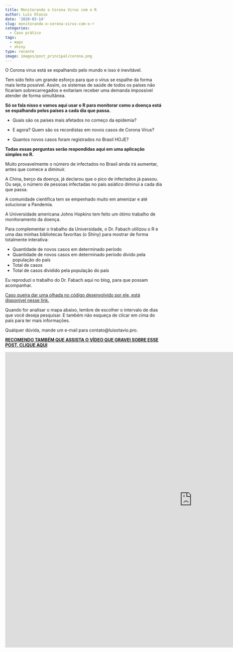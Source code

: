 ```yaml
---
title: Monitorando o Corona Virus com o R
author: Luis Otavio
date: '2020-03-14'
slug: monitorando-o-corona-virus-com-o-r
categories:
  - Caso prático
tags:
  - maps
  - shiny
type: recente
image: images/post_principal/corona.png
---
```


O Corona virus está se espalhando pelo mundo e isso é inevitável.

Tem sido feito um grande esforço para que o vírus se espalhe da forma mais lenta possível. Assim, os sistemas de saúde de todos os países não ficariam sobrecarregados e evitariam receber uma demanda impossível atender de forma simultânea.

**Só se fala nisso e vamos aqui usar o R para monitorar como a doença está se espalhando pelos países a cada dia que passa.**

- Quais são os países mais afetados no começo da epidemia?

- E agora? Quem são os recordistas em novos casos de Corona Vírus?

- Quantos novos casos foram registrados no Brasil HOJE?

**Todas essas perguntas serão respondidas aqui em uma aplicação simples no R.**


Muito provavelmente o número de infectados no Brasil ainda irá aumentar, antes que comece a diminuir.

A China, berço da doença, já declarou que o pico de infectados já passou. Ou seja, o número de pessoas infectadas no país asiático diminui a cada dia que passa.

A comunidade científica tem se empenhado muito em amenizar e até solucionar a Pandemia. 

A Universidade americana Johns Hopkins tem feito um ótimo trabalho de monitoramento da doença.

Para complementar o trabalho da Universidade, o Dr. Fabach utilizou o R e uma das minhas bibliotecas favoritas (o Shiny) para mostrar de forma totalmente interativa:

- Quantidade de novos casos em determinado período
- Quantidade de novos casos em determinado período divido pela população do país
- Total de casos
- Total de casos dividido pela população do país



Eu reproduzi o trabalho do Dr. Fabach aqui no blog, para que possam acompanhar.

[Caso queira dar uma olhada no código desenvolvido por ele, está disponível nesse link.](https://github.com/DrFabach/Corona/blob/master/app.r){target="_blank"}

Quando for analisar o mapa abaixo, lembre de escolher o intervalo de dias que você deseja pesquisar. E também não esqueça de clicar em cima do país para ter mais informações.

Qualquer dúvida, mande um e-mail para contato@luisotavio.pro.

[**RECOMENDO TAMBÉM QUE ASSISTA O VÍDEO QUE GRAVEI SOBRE ESSE POST. CLIQUE AQUI**](https://youtu.be/fMPOZOC20ao){target="_blank"}

<iframe src="https://luisotavio.info/shiny/corona/" width=1200 height=950 frameborder=0"></iframe>

